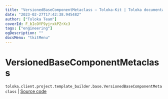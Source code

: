 ```yaml
---
title: "VersionedBaseComponentMetaclass — Toloka-Kit | Toloka documentation"
date: "2023-02-27T17:42:38.945482"
author: ["Toloka Team"]
coverId: F_bIcOYF9yjrxkPZrXc3
tags: ["engineering"]
ogDescription: ""
docsMenu: "tkitMenu"
---
```


# VersionedBaseComponentMetaclass
`toloka.client.project.template_builder.base.VersionedBaseComponentMetaclass` | [Source code](https://github.com/Toloka/toloka-kit/blob/v1.1.4/src/client/project/template_builder/base.py#L168)